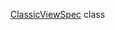 [ClassicViewSpec](/docs-new/toloka-kit/reference/toloka.client.project.view_spec.ClassicViewSpec) class
